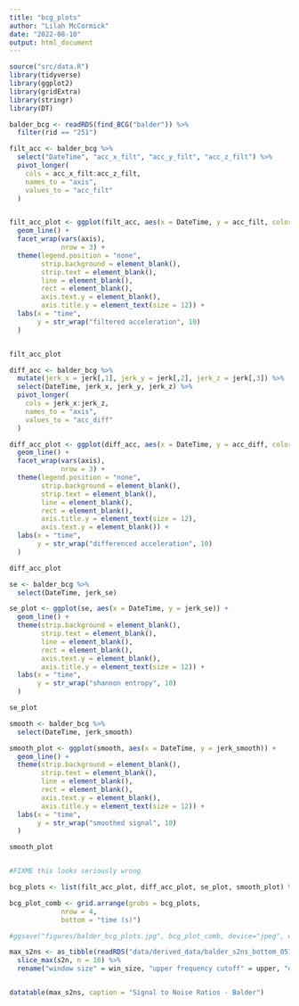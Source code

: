 ```yaml
---
title: "bcg_plots"
author: "Lilah McCormick"
date: "2022-08-10"
output: html_document
---
```


```r
source("src/data.R")
library(tidyverse)
library(ggplot2)
library(gridExtra)
library(stringr)
library(DT)
```

```r
balder_bcg <- readRDS(find_BCG("balder")) %>% 
  filter(rid == "251") 
```

```r
filt_acc <- balder_bcg %>% 
  select("DateTime", "acc_x_filt", "acc_y_filt", "acc_z_filt") %>% 
  pivot_longer(
    cols = acc_x_filt:acc_z_filt, 
    names_to = "axis",
    values_to = "acc_filt"
  )


filt_acc_plot <- ggplot(filt_acc, aes(x = DateTime, y = acc_filt, color = axis)) +
  geom_line() +
  facet_wrap(vars(axis), 
             nrow = 3) +
  theme(legend.position = "none",
        strip.background = element_blank(),
        strip.text = element_blank(),
        line = element_blank(), 
        rect = element_blank(), 
        axis.text.y = element_blank(),
        axis.title.y = element_text(size = 12)) + 
  labs(x = "time",
       y = str_wrap("filtered acceleration", 10)
  )


filt_acc_plot
```

```r
diff_acc <- balder_bcg %>% 
  mutate(jerk_x = jerk[,1], jerk_y = jerk[,2], jerk_z = jerk[,3]) %>% 
  select(DateTime, jerk_x, jerk_y, jerk_z) %>% 
  pivot_longer(
    cols = jerk_x:jerk_z, 
    names_to = "axis",
    values_to = "acc_diff"
  )

diff_acc_plot <- ggplot(diff_acc, aes(x = DateTime, y = acc_diff, color = axis)) +
  geom_line() +
  facet_wrap(vars(axis), 
             nrow = 3) +
  theme(legend.position = "none",
        strip.background = element_blank(),
        strip.text = element_blank(),
        line = element_blank(), 
        rect = element_blank(),
        axis.title.y = element_text(size = 12),
        axis.text.y = element_blank()) + 
  labs(x = "time",
       y = str_wrap("differenced acceleration", 10)
  )

diff_acc_plot
```

```r
se <- balder_bcg %>% 
  select(DateTime, jerk_se)

se_plot <- ggplot(se, aes(x = DateTime, y = jerk_se)) +
  geom_line() +
  theme(strip.background = element_blank(),
        strip.text = element_blank(),
        line = element_blank(), 
        rect = element_blank(), 
        axis.text.y = element_blank(),
        axis.title.y = element_text(size = 12)) + 
  labs(x = "time",
       y = str_wrap("shannon entropy", 10)
  )

se_plot
```

```r
smooth <- balder_bcg %>% 
  select(DateTime, jerk_smooth)

smooth_plot <- ggplot(smooth, aes(x = DateTime, y = jerk_smooth)) +
  geom_line() +
  theme(strip.background = element_blank(),
        strip.text = element_blank(),
        line = element_blank(), 
        rect = element_blank(), 
        axis.text.y = element_blank(),
        axis.title.y = element_text(size = 12)) + 
  labs(x = "time",
       y = str_wrap("smoothed signal", 10)
  )

smooth_plot


#FIXME this looks seriously wrong
```

```r
bcg_plots <- list(filt_acc_plot, diff_acc_plot, se_plot, smooth_plot) %>% map(~.x + labs(x=NULL))

bcg_plot_comb <- grid.arrange(grobs = bcg_plots, 
             nrow = 4, 
             bottom = "time (s)")

#ggsave("figures/balder_bcg_plots.jpg", bcg_plot_comb, device="jpeg", width = 10, height = 7)
```

```r
max_s2ns <- as_tibble(readRDS("data/derived_data/balder_s2ns_bottom_0515.rds")) %>% 
  slice_max(s2n, n = 10) %>% 
  rename("window size" = win_size, "upper frequency cutoff" = upper, "dive phase" = dive_phase, "signal/noise" = s2n)


datatable(max_s2ns, caption = "Signal to Noise Ratios - Balder")

```

